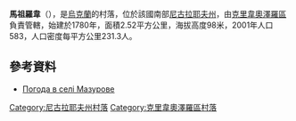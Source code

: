 {{coord|47|59|47|N|30|17|32|E|scale:100000|display=title}}

'''馬祖羅韋'''（{{lang-uk|Мазурове}}），是[[烏克蘭|烏克蘭]]的村落，位於該國南部[[尼古拉耶夫州|尼古拉耶夫州]]，由[[克里韋奧澤羅區|克里韋奧澤羅區]]負責管轄，始建於1780年，面積2.52平方公里，海拔高度98米，2001年人口583，人口密度每平方公里231.3人。

==參考資料==
* [http://weather.in.ua/ua/nikolaevskaja/14294 Погода в селі Мазурове] {{Wayback|url=http://weather.in.ua/ua/nikolaevskaja/14294 |date=20160607161300 }}

[[Category:尼古拉耶夫州村落|Category:尼古拉耶夫州村落]]
[[Category:克里韋奧澤羅區村落|Category:克里韋奧澤羅區村落]]


{{Mykolaiv-geo-stub}}